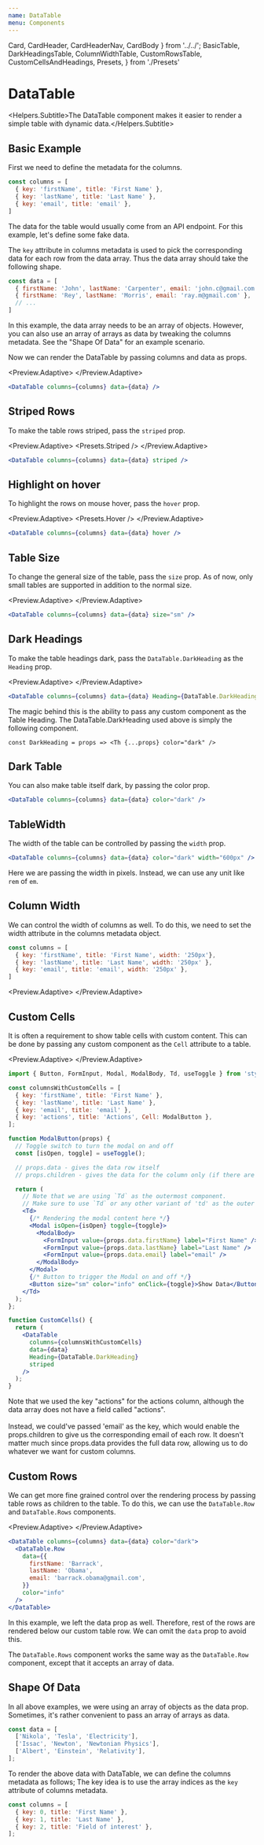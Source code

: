 ```yaml
---
name: DataTable
menu: Components
---
```


  Card,
  CardHeader,
  CardHeaderNav,
  CardBody
} from '../../';
  BasicTable,
  DarkHeadingsTable,
  ColumnWidthTable,
  CustomRowsTable,
  CustomCellsAndHeadings,
  Presets,
} from './Presets'

# DataTable
<Helpers.Subtitle>The DataTable component makes it easier to render a simple table with dynamic data.</Helpers.Subtitle>

## Basic Example
First we need to define the metadata for the columns.
```jsx
const columns = [
  { key: 'firstName', title: 'First Name' },
  { key: 'lastName', title: 'Last Name' },
  { key: 'email', title: 'email' },
]
```

The data for the table would usually come from an API endpoint. For this example,
let's define some fake data.

The `key` attribute in columns metadata is used to pick the corresponding data for each row from the data array.
Thus the data array should take the following shape.

```jsx
const data = [
  { firstName: 'John', lastName: 'Carpenter', email: 'john.c@gmail.com' },
  { firstName: 'Rey', lastName: 'Morris', email: 'ray.m@gmail.com' },
  // ...
]
```

<InfoCard>
  In this example, the data array needs to be an array of objects.
  However, you can also use an array of arrays as data by tweaking the columns metadata.
  See the "Shape Of Data" for an example scenario.
</InfoCard>

Now we can render the DataTable by passing columns and data as props.

<Preview.Adaptive>
  <BasicTable />
</Preview.Adaptive>

```jsx
<DataTable columns={columns} data={data} />
```

## Striped Rows
To make the table rows striped, pass the `striped` prop.

<Preview.Adaptive>
  <Presets.Striped />
</Preview.Adaptive>

```jsx
<DataTable columns={columns} data={data} striped />
```

## Highlight on hover
To highlight the rows on mouse hover, pass the `hover` prop.

<Preview.Adaptive>
  <Presets.Hover />
</Preview.Adaptive>

```jsx
<DataTable columns={columns} data={data} hover />
```

## Table Size
To change the general size of the table, pass the `size` prop.
As of now, only small tables are supported in addition to the normal size.

<Preview.Adaptive>
  <BasicTable size="sm" />
</Preview.Adaptive>

```jsx
<DataTable columns={columns} data={data} size="sm" />
```

## Dark Headings
To make the table headings dark, pass the `DataTable.DarkHeading` as the `Heading` prop.

<Preview.Adaptive>
  <DarkHeadingsTable />
</Preview.Adaptive>

```jsx
<DataTable columns={columns} data={data} Heading={DataTable.DarkHeading} />
```

The magic behind this is the ability to pass any custom component as the Table Heading.
The DataTable.DarkHeading used above is simply the following component.
```
const DarkHeading = props => <Th {...props} color="dark" />
```

## Dark Table
You can also make table itself dark, by passing the color prop.

<Preview>
  <BasicTable color="dark" />
</Preview>

```jsx
<DataTable columns={columns} data={data} color="dark" />
```

## TableWidth
The width of the table can be controlled by passing the `width` prop.

<Preview>
  <BasicTable width="600px" color="dark"/>
</Preview>

```jsx
<DataTable columns={columns} data={data} color="dark" width="600px" />
```
Here we are passing the width in pixels. Instead, we can use any unit like `rem` of `em`.

## Column Width
We can control the width of columns as well.
To do this, we need to set the width attribute in the columns metadata object.

```jsx
const columns = [
  { key: 'firstName', title: 'First Name', width: '250px'},
  { key: 'lastName', title: 'Last Name', width: '250px' },
  { key: 'email', title: 'email', width: '250px' },
]
```

<Preview.Adaptive>
  <ColumnWidthTable />
</Preview.Adaptive>

## Custom Cells
It is often a requirement to show table cells with custom content. This can be done by passing
any custom component as the `Cell` attribute to a table.

<Preview.Adaptive>
  <CustomCellsAndHeadings />
</Preview.Adaptive>

```jsx
import { Button, FormInput, Modal, ModalBody, Td, useToggle } from 'stylestrap';

const columnsWithCustomCells = [
  { key: 'firstName', title: 'First Name' },
  { key: 'lastName', title: 'Last Name' },
  { key: 'email', title: 'email' },
  { key: 'actions', title: 'Actions', Cell: ModalButton },
];

function ModalButton(props) {
  // Toggle switch to turn the modal on and off
  const [isOpen, toggle] = useToggle();

  // props.data - gives the data row itself
  // props.children - gives the data for the column only (if there are matching data)

  return (
    // Note that we are using `Td` as the outermost component.
    // Make sure to use `Td` or any other variant of 'td' as the outer most component
    <Td>
      {/* Rendering the modal content here */}
      <Modal isOpen={isOpen} toggle={toggle}>
        <ModalBody>
          <FormInput value={props.data.firstName} label="First Name" />
          <FormInput value={props.data.lastName} label="Last Name" />
          <FormInput value={props.data.email} label="email" />
        </ModalBody>
      </Modal>
      {/* Button to trigger the Modal on and off */}
      <Button size="sm" color="info" onClick={toggle}>Show Data</Button>
    </Td>
  );
};

function CustomCells() {
  return (
    <DataTable
      columns={columnsWithCustomCells}
      data={data}
      Heading={DataTable.DarkHeading}
      striped
    />
  );
}
```
<InfoCard>
  Note that we used the key "actions" for the actions column, although the data array
  does not have a field called "actions".
  <br />
  <br />
  Instead, we could've passed 'email' as the key, which would enable the props.children
  to give us the corresponding email of each row.
  It doesn't matter much since props.data provides the full data row, allowing us to do whatever we want
  for custom columns.
</InfoCard>

## Custom Rows
We can get more fine grained control over the rendering process by passing
table rows as children to the table. To do this, we can use the `DataTable.Row`
and `DataTable.Rows` components.

<Preview.Adaptive>
  <CustomRowsTable />
</Preview.Adaptive>

```jsx
<DataTable columns={columns} data={data} color="dark">
  <DataTable.Row
    data={{
      firstName: 'Barrack',
      lastName: 'Obama',
      email: 'barrack.obama@gmail.com',
    }}
    color="info"
  />
</DataTable>
```

In this example, we left the data prop as well. Therefore, rest of the rows
are rendered below our custom table row. We can omit the `data` prop to avoid this.

The `DataTable.Rows` component works the same way as the `DataTable.Row` component,
except that it accepts an array of data.

## Shape Of Data
In all above examples, we were using an array of objects as the data prop.
Sometimes, it's rather convenient to pass an array of arrays as data.

```jsx
const data = [
  ['Nikola', 'Tesla', 'Electricity'],
  ['Issac', 'Newton', 'Newtonian Physics'],
  ['Albert', 'Einstein', 'Relativity'],
];
```

To render the above data with DataTable, we can define the columns metadata as follows;
The key idea is to use the array indices as the `key` attribute of columns metadata.

```jsx
const columns = [
  { key: 0, title: 'First Name' },
  { key: 1, title: 'Last Name' },
  { key: 2, title: 'Field of interest' },
];
```
